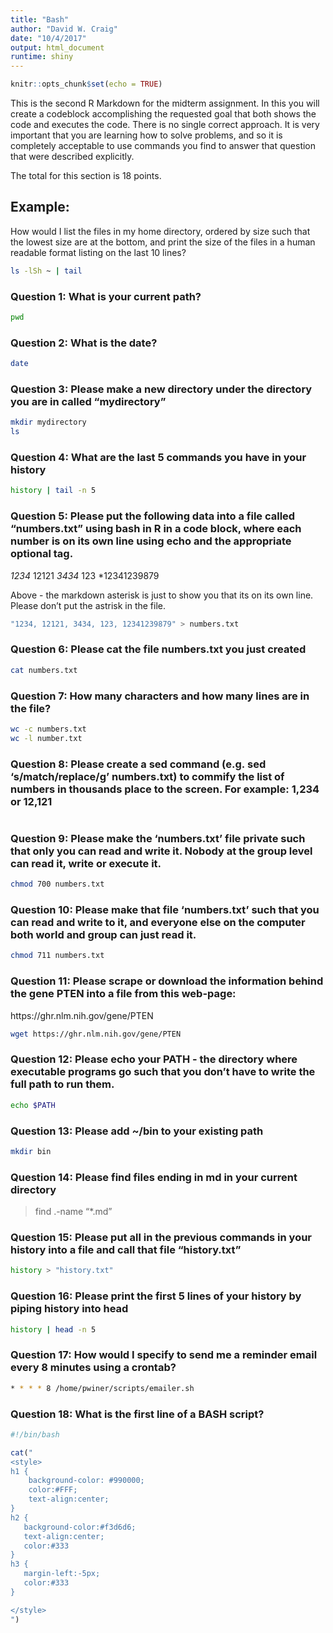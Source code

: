 ```yaml
---
title: "Bash"
author: "David W. Craig"
date: "10/4/2017"
output: html_document
runtime: shiny
---
```


```r
knitr::opts_chunk$set(echo = TRUE)
```

This is the second R Markdown for the midterm assignment. In this you will create a codeblock accomplishing the requested goal that both shows the code and executes the code.  There is no single correct approach.  It is very important that you are learning how to solve problems, and so it is completely acceptable to use commands you find to answer that question that were described explicitly.   

The total for this section is 18 points.

## Example:

How would I list the files in my home directory, ordered by size such that the lowest size are at the bottom, and print the size of the files in a human readable format listing on the last 10 lines?

```bash
ls -lSh ~ | tail
```

### Question 1:  What is your current path?

>
```bash
pwd
```

### Question 2:  What is the date?

>
```bash
date
```

### Question 3:  Please make a new directory under the directory you are in called "mydirectory"

>
```bash
mkdir mydirectory
ls
```

### Question 4:  What are the last 5 commands you have in your history

>
```bash
history | tail -n 5
```

### Question 5:  Please put the following data into a file called "numbers.txt" using bash in R in a code block, where each number is on its own line using echo and the appropriate optional tag.

*1234
*12121
*3434
*123
*12341239879

Above - the markdown asterisk is just to show you that its on its own line. Please don't put the astrisk in the file.

> 
```bash
"1234, 12121, 3434, 123, 12341239879" > numbers.txt
```

### Question 6:  Please cat the file numbers.txt you just created

> 
```bash
cat numbers.txt
```

### Question 7:  How many characters and how many lines are in the file?

> 
```bash
wc -c numbers.txt
wc -l number.txt
```

### Question 8: Please create a sed command (e.g. sed 's/match/replace/g' numbers.txt) to commify the list of numbers in thousands place to the screen.  For example: 1,234 or 12,121
```bash

```


### Question 9:  Please make the 'numbers.txt' file private such that only you can read and write it.  Nobody at the group level can read it, write or execute it.

> 
```bash
chmod 700 numbers.txt 
```

### Question 10:   Please make that file 'numbers.txt' such that you can read and write to it, and everyone else on the computer both world and group can just read it.

> 
```bash
chmod 711 numbers.txt
```

### Question 11:  Please scrape or download the information behind the gene PTEN into a file from this web-page:
https://ghr.nlm.nih.gov/gene/PTEN

> 
```bash
wget https://ghr.nlm.nih.gov/gene/PTEN
```

### Question 12:  Please echo your PATH - the directory where executable programs go such that you don't have to write the full path to run them.  

```bash
echo $PATH
```

### Question 13:  Please add ~/bin to your existing path

> 
```bash
mkdir bin
```

### Question 14:  Please find files ending in md in your current directory

> find .-name "*.md"

### Question 15:  Please put all in the previous commands in your history into a file and call that file "history.txt"

> 
```bash
history > "history.txt"
```

### Question 16:  Please print the first 5 lines of your history by piping history into head

>
```bash
history | head -n 5
```


### Question 17:  How would I specify to send me a reminder email every 8 minutes using a crontab?

> 
```bash
* * * * 8 /home/pwiner/scripts/emailer.sh
```

### Question 18: What is the first line of a BASH script?

> 
```bash
#!/bin/bash
```












<!-- The text below is just to reformat the page, using css styling -->
```r
cat("
<style>
h1 {
    background-color: #990000;
    color:#FFF;
    text-align:center;
}
h2 {
   background-color:#f3d6d6;
   text-align:center;
   color:#333
}
h3 {
   margin-left:-5px;
   color:#333
}

</style>
")
```
